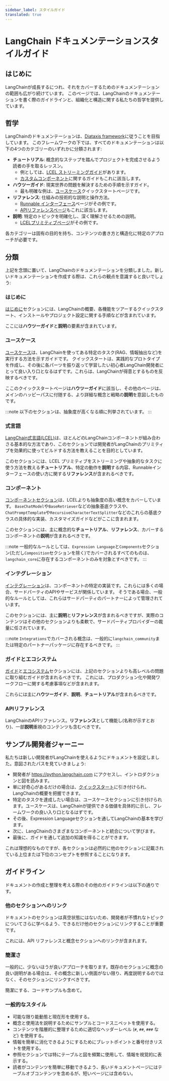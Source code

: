 ```yaml
---
sidebar_label: スタイルガイド
translated: true
---
```


# LangChain ドキュメンテーションスタイルガイド

## はじめに

LangChainが成長するにつれ、それをカバーするためのドキュメンテーションの範囲も広がり続けています。
このページでは、LangChainのドキュメンテーションを書く際のガイドラインと、組織化と構造に関する私たちの哲学を提供しています。

## 哲学

LangChainのドキュメンテーションは、[Diataxis framework](https://diataxis.fr)に従うことを目指しています。
このフレームワークの下では、すべてのドキュメンテーションは以下の4つのカテゴリーのいずれかに分類されます:

- **チュートリアル**: 概念的なステップを踏んでプロジェクトを完成させるよう読者の手を取るレッスン。
  - 例としては、[LCEL ストリーミングガイド](/docs/expression_language/streaming)があります。
  - [カスタムコンポーネント](/docs/modules/model_io/chat/custom_chat_model)に関するガイドもこれに該当します。
- **ハウツーガイド**: 現実世界の問題を解決するための手順を示すガイド。
  - 最も明確な例は、[ユースケース](/docs/use_cases/)クイックスタートページです。
- **リファレンス**: 仕組みの技術的な説明と操作方法。
  - [Runnable インターフェース](/docs/expression_language/interface)ページがその例です。
  - [APIリファレンスページ](https://api.python.langchain.com/)もこれに該当します。
- **説明**: 特定のトピックを明確化し、深く理解させるための説明。
  - [LCELプリミティブページ](/docs/expression_language/primitives/sequence)がその例です。

各カテゴリーは固有の目的を持ち、コンテンツの書き方と構造化に特定のアプローチが必要です。

## 分類

上記を念頭に置いて、LangChainのドキュメンテーションを分類しました。新しいドキュメンテーションを作成する際は、これらの観点を意識すると良いでしょう:

### はじめに

[はじめに](/docs/get_started/introduction)セクションには、LangChainの概要、各機能をツアーするクイックスタート、インストールやプロジェクト設定に関する手順などが含まれています。

ここには**ハウツーガイド**と**説明**の要素が含まれています。

### ユースケース

[ユースケース](/docs/use_cases/)は、LangChainを使ってある特定のタスク(RAG、情報抽出など)を実行する方法を示すガイドです。
クイックスタートは、実践的なプロトタイプを作成し、その後に各パーツを振り返って学習したい初心者LangChain開発者にとって良い入り口となるはずです。これらは、LangChainが得意とするものを反映するべきです。

ここのクイックスタートページは**ハウツーガイド**に該当し、その他のページは、メインのハッピーパスに付随する、より詳細な概念と戦略の**説明**を意図したものです。

:::note
以下のセクションは、抽象度が高くなる順に列挙されています。
:::

### 式言語

[LangChain式言語(LCEL)](/docs/expression_language/)は、ほとんどのLangChainコンポーネントが組み合わさる基本的な方法であり、このセクションでは開発者がLangChainのプリミティブを効果的に使ってビルドする方法を教えることを目的としています。

このセクションには、LCEL プリミティブをストリーミングや抽象的なタスクに使う方法を教える**チュートリアル**、特定の動作を**説明**する内容、Runnableインターフェースの使い方に関する**リファレンス**が含まれるべきです。

### コンポーネント

[コンポーネントセクション](/docs/modules)は、LCELよりも抽象度の高い概念をカバーしています。
`BaseChatModel`や`BaseRetriever`などの抽象基底クラスや、`ChatPromptTemplate`や`RecursiveCharacterTextSplitter`などのこれらの基底クラスの具体的な実装、カスタマイズガイドなどがここに含まれます。

このセクションには、主に概念的な**チュートリアル**、**リファレンス**、カバーするコンポーネントの**説明**が含まれるべきです。

:::note
一般的なルールとしては、`Expression Language`と`Components`セクション(ただし`Composition`セクションを除く)でカバーされるすべてのものは、`langchain_core`に存在するコンポーネントのみを対象とすべきです。
:::

### インテグレーション

[インテグレーション](/docs/integrations/platforms/)は、コンポーネントの特定の実装です。これらには多くの場合、サードパーティのAPIやサービスが関係しています。
そうである場合、一般的なルールとしては、これらはサードパーティのパートナーによって管理されています。

このセクションには、主に**説明**と**リファレンス**が含まれるべきですが、実際のコンテンツはその他のセクションよりも柔軟で、サードパーティプロバイダーの裁量に任されています。

:::note
`Integrations`でカバーされる概念は、一般的に`langchain_community`または特定のパートナーパッケージに存在するべきです。
:::

### ガイドとエコシステム

[ガイド](/docs/guides)と[エコシステム](/docs/langsmith/)セクションには、上記のセクションよりも高レベルの問題に取り組むガイドが含まれるべきです。
これには、プロダクション化や開発ワークフローに関する考慮事項などが含まれます。

これらには主に**ハウツーガイド**、**説明**、**チュートリアル**が含まれるべきです。

### APIリファレンス

LangChainのAPIリファレンス。**リファレンス**として機能し(名称が示すとおり)、一部**説明**重視のコンテンツも含むべきです。

## サンプル開発者ジャーニー

私たちは新しい開発者がLangChainを使えるようにドキュメントを設定しました。意図されたパスを見ていきましょう:

- 開発者が https://python.langchain.com にアクセスし、イントロダクションと図を読みます。
- 単に好奇心があるだけの場合は、[クイックスタート](/docs/get_started/quickstart)に引き付けられ、LangChainの概要を把握できます。
- 特定のタスクを達成したい場合は、ユースケースセクションに引き付けられます。ユースケースは、LangChainが提供できる価値を具体的に示し、フレームワークの良い入り口となるはずです。
- その後、Expression Languageセクションを通してLangChainの基本を学びます。
- 次に、LangChainのさまざまなコンポーネントと統合について学びます。
- 最後に、ガイドを通して追加の知識を得ることができます。

これは理想的なものですが、各セクションは必然的に他のセクションに記載されている上位または下位のコンセプトを参照することになります。

## ガイドライン

ドキュメントの作成と整理を考える際のその他のガイドラインは以下の通りです。

### 他のセクションへのリンク

ドキュメントのセクションは真空状態にはないため、開発者が不慣れなトピックについてさらに学べるよう、できるだけ他のセクションにリンクすることが重要です。

これには、API リファレンスと概念セクションへのリンクが含まれます。

### 簡潔さ

一般的に、少ないほうが良いアプローチを取ります。既存のセクションに概念の良い説明がある場合は、その概念に新しい側面がない限り、再度説明するのではなく、そのセクションにリンクすべきです。

簡潔にする、コードサンプルも含めて。

### 一般的なスタイル

- 可能な限り能動態と現在形を使用する。
- 概念と使用法を説明するためにサンプルとコードスニペットを使用する。
- コンテンツを階層的に整理するために適切なヘッダーレベル (`#`, `##`, `###` など) を使用する。
- 情報を簡単に消化できるようにするためにブレットポイントと番号付きリストを使用する。
- 参照セクションでは特にテーブルと図を頻繁に使用して、情報を視覚的に表示する。
- 読者がコンテンツを簡単に移動できるよう、長いドキュメントページにはテーブルオブコンテンツを含めるが、短いページには含めない。
